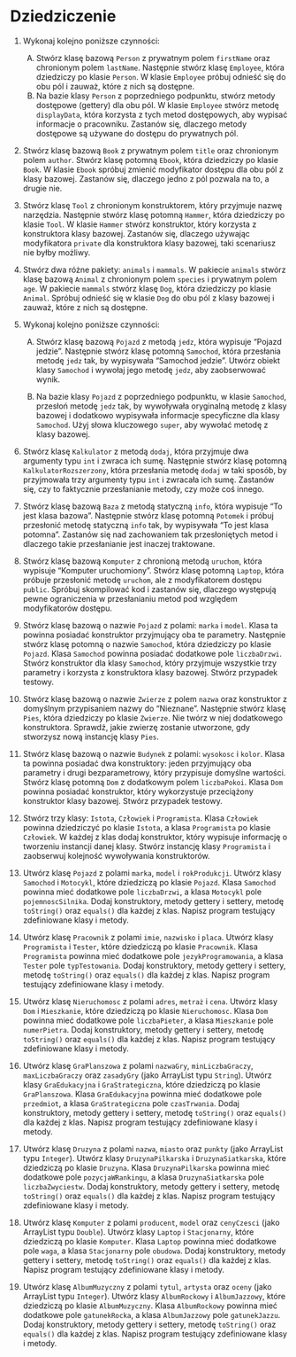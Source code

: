 # Dziedziczenie

1.  Wykonaj kolejno poniższe czynności:
    A.  Stwórz klasę bazową `Person` z prywatnym polem `firstName` oraz chronionym polem `lastName`. Następnie stwórz klasę `Employee`, która dziedziczy po klasie `Person`. W klasie `Employee` próbuj odnieść się do obu pól i zauważ, które z nich są dostępne.
    B.  Na bazie klasy `Person` z poprzedniego podpunktu, stwórz metody dostępowe (gettery) dla obu pól. W klasie `Employee` stwórz metodę `displayData`, która korzysta z tych metod dostępowych, aby wypisać informacje o pracowniku. Zastanów się, dlaczego metody dostępowe są używane do dostępu do prywatnych pól.
    
2.  Stwórz klasę bazową `Book` z prywatnym polem `title` oraz chronionym polem `author`. Stwórz klasę potomną `Ebook`, która dziedziczy po klasie `Book`. W klasie `Ebook` spróbuj zmienić modyfikator dostępu dla obu pól z klasy bazowej. Zastanów się, dlaczego jedno z pól pozwala na to, a drugie nie.

3.  Stwórz klasę `Tool` z chronionym konstruktorem, który przyjmuje nazwę narzędzia. Następnie stwórz klasę potomną `Hammer`, która dziedziczy po klasie `Tool`. W klasie `Hammer` stwórz konstruktor, który korzysta z konstruktora klasy bazowej. Zastanów się, dlaczego używając modyfikatora `private` dla konstruktora klasy bazowej, taki scenariusz nie byłby możliwy.

4.  Stwórz dwa różne pakiety: `animals` i `mammals`. W pakiecie `animals` stwórz klasę bazową `Animal` z chronionym polem `species` i prywatnym polem `age`. W pakiecie `mammals` stwórz klasę `Dog`, która dziedziczy po klasie `Animal`. Spróbuj odnieść się w klasie `Dog` do obu pól z klasy bazowej i zauważ, które z nich są dostępne. 

5.  Wykonaj kolejno poniższe czynności:
    A.  Stwórz klasę bazową `Pojazd` z metodą `jedz`, która wypisuje "Pojazd jedzie". Następnie stwórz klasę potomną `Samochod`, która przesłania metodę `jedz` tak, by wypisywała "Samochod jedzie". Utwórz obiekt klasy `Samochod` i wywołaj jego metodę `jedz`, aby zaobserwować wynik.

    B.  Na bazie klasy `Pojazd` z poprzedniego podpunktu, w klasie `Samochod`, przesłoń metodę `jedz` tak, by wywoływała oryginalną metodę z klasy bazowej i dodatkowo wypisywała informacje specyficzne dla klasy `Samochod`. Użyj słowa kluczowego `super`, aby wywołać metodę z klasy bazowej.
6.  Stwórz klasę `Kalkulator` z metodą `dodaj`, która przyjmuje dwa argumenty typu `int` i zwraca ich sumę. Następnie stwórz klasę potomną `KalkulatorRozszerzony`, która przesłania metodę `dodaj` w taki sposób, by przyjmowała trzy argumenty typu `int` i zwracała ich sumę. Zastanów się, czy to faktycznie przesłanianie metody, czy może coś innego.
7.  Stwórz klasę bazową `Baza` z metodą statyczną `info`, która wypisuje "To jest klasa bazowa". Następnie stwórz klasę potomną `Potomek` i próbuj przesłonić metodę statyczną `info` tak, by wypisywała "To jest klasa potomna". Zastanów się nad zachowaniem tak przesłoniętych metod i dlaczego takie przesłanianie jest inaczej traktowane.
8.  Stwórz klasę bazową `Komputer` z chronioną metodą `uruchom`, która wypisuje "Komputer uruchomiony". Stwórz klasę potomną `Laptop`, która próbuje przesłonić metodę `uruchom`, ale z modyfikatorem dostępu `public`. Spróbuj skompilować kod i zastanów się, dlaczego występują pewne ograniczenia w przesłanianiu metod pod względem modyfikatorów dostępu.
9.  Stwórz klasę bazową o nazwie `Pojazd` z polami: `marka` i `model`. Klasa ta powinna posiadać konstruktor przyjmujący oba te parametry. Następnie stwórz klasę potomną o nazwie `Samochod`, która dziedziczy po klasie `Pojazd`. Klasa `Samochod` powinna posiadać dodatkowe pole `liczbaDrzwi`. Stwórz konstruktor dla klasy `Samochod`, który przyjmuje wszystkie trzy parametry i korzysta z konstruktora klasy bazowej. Stwórz przypadek testowy.
10. Stwórz klasę bazową o nazwie `Zwierze` z polem `nazwa` oraz konstruktor z domyślnym przypisaniem nazwy do "Nieznane". Następnie stwórz klasę `Pies`, która dziedziczy po klasie `Zwierze`. Nie twórz w niej dodatkowego konstruktora. Sprawdź, jakie zwierzę zostanie utworzone, gdy stworzysz nową instancję klasy `Pies`.
11. Stwórz klasę bazową o nazwie `Budynek` z polami: `wysokosc` i `kolor`. Klasa ta powinna posiadać dwa konstruktory: jeden przyjmujący oba parametry i drugi bezparametrowy, który przypisuje domyślne wartości. Stwórz klasę potomną `Dom` z dodatkowym polem `liczbaPokoi`. Klasa `Dom` powinna posiadać konstruktor, który wykorzystuje przeciążony konstruktor klasy bazowej. Stwórz przypadek testowy.
12. Stwórz trzy klasy: `Istota`, `Człowiek` i `Programista`. Klasa `Człowiek` powinna dziedziczyć po klasie `Istota`, a klasa `Programista` po klasie `Człowiek`. W każdej z klas dodaj konstruktor, który wypisuje informację o tworzeniu instancji danej klasy. Stwórz instancję klasy `Programista` i zaobserwuj kolejność wywoływania konstruktorów.
13. Utwórz klasę `Pojazd` z polami `marka`, `model` i `rokProdukcji`. Utwórz klasy `Samochod` i `Motocykl`, które dziedziczą po klasie `Pojazd`. Klasa `Samochod` powinna mieć dodatkowe pole `liczbaDrzwi`, a klasa `Motocykl` pole `pojemnoscSilnika`. Dodaj konstruktory, metody gettery i settery, metodę `toString()` oraz `equals()` dla każdej z klas. Napisz program testujący zdefiniowane klasy i metody.
14. Utwórz klasę `Pracownik` z polami `imie`, `nazwisko` i `placa`. Utwórz klasy `Programista` i `Tester`, które dziedziczą po klasie `Pracownik`. Klasa `Programista` powinna mieć dodatkowe pole `jezykProgramowania`, a klasa `Tester` pole `typTestowania`. Dodaj konstruktory, metody gettery i settery, metodę `toString()` oraz `equals()` dla każdej z klas. Napisz program testujący zdefiniowane klasy i metody.
15. Utwórz klasę `Nieruchomosc` z polami `adres`, `metraż` i `cena`. Utwórz klasy `Dom` i `Mieszkanie`, które dziedziczą po klasie `Nieruchomosc`. Klasa `Dom` powinna mieć dodatkowe pole `liczbaPieter`, a klasa `Mieszkanie` pole `numerPietra`. Dodaj konstruktory, metody gettery i settery, metodę `toString()` oraz `equals()` dla każdej z klas. Napisz program testujący zdefiniowane klasy i metody.
16. Utwórz klasę `GraPlanszowa` z polami `nazwaGry`, `minLiczbaGraczy`, `maxLiczbaGraczy` oraz `zasadyGry` (jako ArrayList typu `String`). Utwórz klasy `GraEdukacyjna` i `GraStrategiczna`, które dziedziczą po klasie `GraPlanszowa`. Klasa `GraEdukacyjna` powinna mieć dodatkowe pole `przedmiot`, a klasa `GraStrategiczna` pole `czasTrwania`. Dodaj konstruktory, metody gettery i settery, metodę `toString()` oraz `equals()` dla każdej z klas. Napisz program testujący zdefiniowane klasy i metody.
17. Utwórz klasę `Druzyna` z polami `nazwa`, `miasto` oraz `punkty` (jako ArrayList typu `Integer`). Utwórz klasy `DruzynaPilkarska` i `DruzynaSiatkarska`, które dziedziczą po klasie `Druzyna`. Klasa `DruzynaPilkarska` powinna mieć dodatkowe pole `pozycjaWRankingu`, a klasa `DruzynaSiatkarska` pole `liczbaZwyciestw`. Dodaj konstruktory, metody gettery i settery, metodę `toString()` oraz `equals()` dla każdej z klas. Napisz program testujący zdefiniowane klasy i metody.
18. Utwórz klasę `Komputer` z polami `producent`, `model` oraz `cenyCzesci` (jako ArrayList typu `Double`). Utwórz klasy `Laptop` i `Stacjonarny`, które dziedziczą po klasie `Komputer`. Klasa `Laptop` powinna mieć dodatkowe pole `waga`, a klasa `Stacjonarny` pole `obudowa`. Dodaj konstruktory, metody gettery i settery, metodę `toString()` oraz `equals()` dla każdej z klas. Napisz program testujący zdefiniowane klasy i metody.
19. Utwórz klasę `AlbumMuzyczny` z polami `tytul`, `artysta` oraz `oceny` (jako ArrayList typu `Integer`). Utwórz klasy `AlbumRockowy` i `AlbumJazzowy`, które dziedziczą po klasie `AlbumMuzyczny`. Klasa `AlbumRockowy` powinna mieć dodatkowe pole `gatunekRocka`, a klasa `AlbumJazzowy` pole `gatunekJazzu`. Dodaj konstruktory, metody gettery i settery, metodę `toString()` oraz `equals()` dla każdej z klas. Napisz program testujący zdefiniowane klasy i metody.
